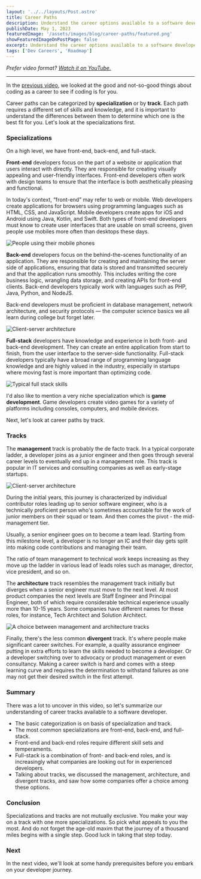 ```yaml
---
layout: '../../layouts/Post.astro'
title: Career Paths
description: Understand the career options available to a software developer to see what appeals to you the most.
publishDate: May 1, 2023
featuredImage: '/assets/images/blog/career-paths/featured.png'
showFeaturedImageOnPostPage: false
excerpt: Understand the career options available to a software developer to see what appeals to you the most.
tags: ['Dev Careers', 'Roadmap']
---
```



<YTEmbed videoId="znY8kzDYgOk" />

_Prefer video format? [Watch it on YouTube.](https://youtu.be/znY8kzDYgOk)_

---

In the <a href="/posts/is-coding-for-you">previous video</a>, we looked at the good and not-so-good things about coding as a career to see if coding is for you.

Career paths can be categorized by **specialization** or by **track**. Each path requires a different set of skills and knowledge, and it is important to understand the differences between them to determine which one is the best fit for you. Let's look at the specializations first.

### Specializations

On a high level, we have front-end, back-end, and full-stack.

**Front-end** developers focus on the part of a website or application that users interact with directly. They are responsible for creating visually appealing and user-friendly interfaces. Front-end developers often work with design teams to ensure that the interface is both aesthetically pleasing and functional.

In today's context, “front-end” may refer to web or mobile. Web developers create applications for browsers using programming languages such as HTML, CSS, and JavaScript. Mobile developers create apps for iOS and Android using Java, Kotlin, and Swift. Both types of front-end developers must know to create user interfaces that are usable on small screens, given people use mobiles more often than desktops these days.

![People using their mobile phones](/assets/images/blog/career-paths/people-using-mobiles.jpeg)

**Back-end** developers focus on the behind-the-scenes functionality of an application. They are responsible for creating and maintaining the server side of applications, ensuring that data is stored and transmitted securely and that the application runs smoothly. This includes writing the core business logic, wrangling data storage, and creating APIs for front-end clients. Back-end developers typically work with languages such as PHP, Java, Python, and NodeJS.

Back-end developers must be proficient in database management, network architecture, and security protocols — the computer science basics we all learn during college but forget later.

![Client-server architecture](/assets/images/blog/career-paths/client-server.jpeg)

**Full-stack** developers have knowledge and experience in both front- and back-end development. They can create an entire application from start to finish, from the user interface to the server-side functionality. Full-stack developers typically have a broad range of programming language knowledge and are highly valued in the industry, especially in startups where moving fast is more important than optimizing code.

![Typical full stack skills](/assets/images/blog/career-paths/full-stack.jpeg)

I'd also like to mention a very niche specialization which is **game development**. Game developers create video games for a variety of platforms including consoles, computers, and mobile devices.

Next, let's look at career paths by track.

### Tracks

The **management** track is probably the de facto track. In a typical corporate ladder, a developer joins as a junior engineer and then goes through several career levels to eventually end up in a management role. This track is popular in IT services and consulting companies as well as early-stage startups.

![Client-server architecture](/assets/images/blog/career-paths/career-ladder.jpeg)

During the initial years, this journey is characterized by individual contributor roles leading up to senior software engineer, who is a technically proficient person who's sometimes accountable for the work of junior members on their squad or team. And then comes the pivot - the mid-management tier.

Usually, a senior engineer goes on to become a team lead. Starting from this milestone level, a developer is no longer an IC and their day gets split into making code contributions and managing their team.

The ratio of team management to technical work keeps increasing as they move up the ladder in various lead of leads roles such as manager, director, vice president, and so on.

The **architecture** track resembles the management track initially but diverges when a senior engineer must move to the next level. At most product companies the next levels are Staff Engineer and Principal Engineer, both of which require considerable technical experience usually more than 10-15 years. Some companies have different names for these roles, for instance, Tech Architect and Solution Architect.

![A choice between management and architecture tracks](/assets/images/blog/career-paths/choice-of-track.jpeg)

Finally, there's the less common **divergent** track. It's where people make significant career switches. For example, a quality assurance engineer putting in extra efforts to learn the skills needed to become a developer. Or a developer switching over to advocacy or product management or even consultancy. Making a career switch is hard and comes with a steep learning curve and requires the determination to withstand failures as one may not get their desired switch in the first attempt.

### Summary

There was a lot to uncover in this video, so let's summarize our understanding of career tracks available to a software developer.

- The basic categorization is on basis of specialization and track.
- The most common specializations are front-end, back-end, and full-stack.
- Front-end and back-end roles require different skill sets and temperaments.
- Full-stack is a combination of front- and back-end roles, and is increasingly what companies are looking out for in experienced developers.
- Talking about tracks, we discussed the management, architecture, and divergent tracks, and saw how some companies offer a choice among these options.

### Conclusion

Specializations and tracks are not mutually exclusive. You make your way on a track with one more specializations. So pick what appeals to you the most. And do not forget the age-old maxim that the journey of a thousand miles begins with a single step. Good luck in taking that step today.

### Next

In the next video, we'll look at some handy prerequisites before you embark on your developer journey.
